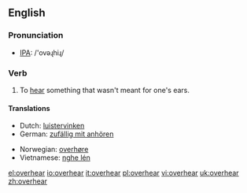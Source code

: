 ==English==

=== Pronunciation ===
*[[w:IPA|IPA]]: /'ovəɻhiɻ/

=== Verb ===
{{en-verb|overhears|overhearing|overheard}}

# To [[hear]] something that wasn't meant for one's ears.

==== Translations ====
{{top}}
*Dutch: [[luistervinken]]
*German: [[zufällig mit anhören]]
{{mid}}
*Norwegian: [[overhøre]]
*Vietnamese: [[nghe lén]]
{{bottom}}

[[el:overhear]]
[[io:overhear]]
[[it:overhear]]
[[pl:overhear]]
[[vi:overhear]]
[[uk:overhear]]
[[zh:overhear]]